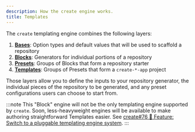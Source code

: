```yaml
---
description: How the create engine works.
title: Templates
---
```


The `create` templating engine combines the following layers:

1. **[Bases](/engine/concepts/bases)**: Option types and default values that will be used to scaffold a repository
2. **[Blocks](/engine/concepts/blocks)**: Generators for individual portions of a repository
3. **[Presets](/engine/concepts/presets)**: Groups of Blocks that form a repository starter
4. **[Templates](/engine/concepts/templates)**: Groups of Presets that form a `create-*-app` project

Those layers allow you to define the inputs to your repository generator, the individual pieces of the repository to be generated, and any preset configurations users can choose to start from.

:::note
This "Block" engine will not be the only templating engine supported by `create`.
Soon, less-heavyweight engines will be available to make authoring straightforward Templates easier.
See [create#76 🚀 Feature: Switch to a pluggable templating engine system](https://github.com/JoshuaKGoldberg/create/issues/76).
:::
